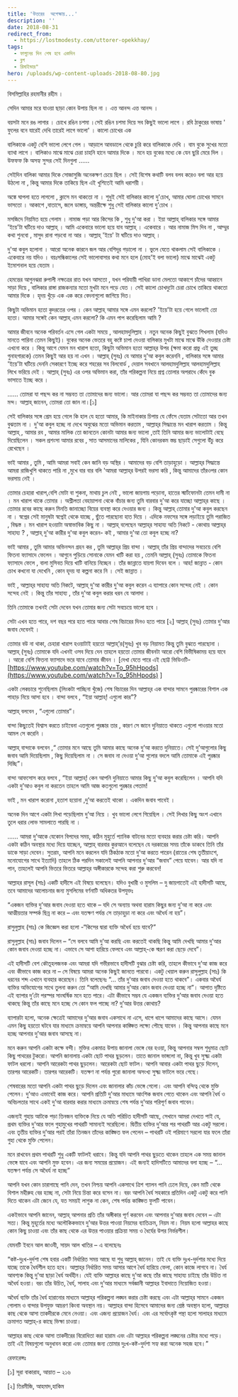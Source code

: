 ```yaml
---
title: 'উত্তরের  অপেক্ষায়...'
description: ''
date: 2018-08-31
redirect_from:
  - https://lostmodesty.com/uttorer-opekkhay/
tags:
  - ফাগুনের দিন শেষ হবে একদিন
  - ব্লগ
  - রিমাইন্ডার"
hero: /uploads/wp-content-uploads-2018-08-80.jpg
---
```


বিসমিল্লাহির রহমানীর রহীম ।

সেদিন আমার মরে যাওয়া ছাড়া কোন উপায় ছিল না । এত্ত আনন্দ এত্ত আনন্দ ।

বয়সটা মনে রঙ লাগার । চোখে রঙিন চশমা ।সেই রঙিন চশমা দিয়ে সব কিছুই ভালো লাগে । রবি ঠাকুরের ভাষায় ' ফুলের বনে যারেই দেখি তারেই লাগে ভালো' । কালো চোখের এক

বালিকাকে একটু বেশি ভালো লেগে গেল । আড়ালে আবডালে থেকে চুরি করে বালিকাকে দেখি । বাম বুকে সুখের মতো ব্যাথা লাগে । বালিকাও মাঝে মাঝে চেরা চাহনি হানে আমার দিকে । মনে হয় বুকের মধ্যে কে যেন ছুরি মেরে দিল । উফফফ কি অসহ্য সুন্দর সেই দিনগুলা ......

সেইদিন বালিকা আমার দিকে সোজাসুজি অনেকক্ষণ চেয়ে ছিল । সেই বিশেষ কথাটি বলব বলব করেও বলা আর হয়ে উঠলো না , কিন্তু আমার দিকে তাকিয়ে ছিল এই খুশিতেই আমি ধরাশয়ী ।

অঙ্কে ঘাপলা হতে লাগলো , ক্লাসে মন থাকতো না । শুধুই সেই বালিকার কালো দু'চোখ, আমার ঘোলা চোখের সামনে ভাসতো । আকাশে ,বাতাসে, জলে ডাঙ্গায়, অন্তরীক্ষে শুধু সেই বালিকার কালো দু'চোখ ।

মসজিদে নিয়মিত হয়ে গেলাম । নামাজ পড়া আর কিসের কি , শুধু দু'আ করা । ইয়া আল্লাহ্‌ বালিকার সঙ্গে আমার 'ইয়ে'টা ঘটিয়ে দাও আল্লাহ্‌ । আমি একেবারে ভালো হয়ে যাব আল্লাহ্‌ । একেবারে । আর নামাজ মিস দিব না , আম্মুর কথা শুনবো , মাসুদ রানা পড়বো না আর । আল্লাহ্‌ 'ইয়ে' টা ঘটিয়ে দাও আল্লাহ্‌ ।

দু'আ কবুল হলোনা । আরো অনেক কারনে জল আর বেশিদূর গড়ালো না । ভুলে যেতে থাকলাম সেই বালিকাকে । একেবারে নয় যদিও । বয়ঃসন্ধিকালের সেই ভালোবাসার কথা মনে হলে (মোহ'ই বলা ভালো) মাঝে মাঝেই একটু ইমোশনাল হয়ে যেতাম ।

হেমন্তের আগুনঝরা রুপালী নক্ষত্রের রাত যখন আসতো , যখন পরিযায়ী পাখিরা ডানা মেলতো আকাশে চাঁদের আহ্বানে সাড়া দিয়ে , বালিকার রাঙ্গা রাজকন্যার মতো মুখটা মনে পড়ে যেত । সেই কালো চোখদুটো চেরা চোখে তাকিয়ে থাকতো আমার দিকে । হৃদয় খুঁড়ে এক এক করে বেদনাগুলো জাগিয়ে দিত।

কিছুটা অভিমান হতো কুদরতের ওপর । কেন আল্লাহ্‌ আমার সঙ্গে এমন করলো? 'ইয়ে'টা হয়ে গেলে ভালোই তো হতো। আমার সঙ্গেই কেন আল্লাহ্‌ এমন করলো? কি এমন পাপ করেছিলাম আমি ?

আমার জীবনে অনেক পরিবর্তন এসে গেল একটা সময়ে , আলহামদুলিল্লাহ । নতুন অনেক কিছুই বুঝতে শিখলাম (যদিও মানতে পারিনা তেমন কিছুই)। বুকের অনেক ভেতরে বহু কষ্টে চাপা দেওয়া বালিকার মুখটা মাঝে মাঝে উঁকি দেওয়ার চেষ্টা এখনো করে । কিন্তু আগে যেমন মন খারাপ হতো, কিছুটা অভিমান হতো আল্লাহ্‌র উপর (ক্ষমা করো প্রভু এই তুচ্ছ গুনাহগারকে) তেমন কিছুই আর হয় না এখন । আল্লাহ্‌ (সুবঃ) যে আমার দু'আ কবুল করেননি , বালিকার সঙ্গে আমার 'ইয়ে'টা ঘটিয়ে দেননি সেকারণে ইচ্ছে করে শহরের সব বিলবোর্ড , দেয়াল সবখানে আলহামদুলিল্লাহ আলহামদুলিল্লাহ লিখে ভরিয়ে দেই । আল্লাহ্‌ (সুবঃ) এর ওপর অভিমান করা, তাঁর পরিকল্পনা নিয়ে প্রশ্ন তোলার অপরাধে কেঁদে বুক ভাসাতে ইচ্ছে করে ।

...... তোমরা যা পছন্দ কর না সম্ভবত তা তোমাদের জন্য ভালো। আর তোমরা যা পছন্দ কর সম্ভবত তা তোমাদের জন্য মন্দ। আল্লাহ্‌ জানেন, তোমরা তো জান না।\[১]

সেই বালিকার সঙ্গে প্রেম হয়ে গেলে কি হাল যে হতো আমার, কি মাইনাকার চিপায় যে ফেঁসে যেতাম সেটাতো আর তখন বুঝতাম না । দু'আ কবুল হচ্ছে না দেখে অবুঝের মতো অভিমান করতাম , আল্লাহ্‌র সিদ্ধান্তে মন খারাপ করতাম । কিন্তু আল্লাহ্‌ , আমার রব , আমার মালিক তো জানতেন কোনটা আমার জন্য ভালো ,তাই তিনি আমার জন্য ভালোটাই বেছে দিয়েছিলেন । সকল প্রশংসা আমার রবের , সাত আসমানের মালিকের , যিনি কোনরকম স্তম্ভ ছাড়াই সেগুলো উঁচু করে রেখেছেন ।

ভাই আমার , তুমি , আমি আমরা সবাই কেন জানি বড় অস্থির । আমাদের বড় বেশি তাড়াহুড়ো । আল্লাহ্‌র সিদ্ধান্তে আমরা রাজিখুশি থাকতে পারি না ,মুখে বার বার বলি 'আমরা আল্লাহ্‌র উপরই ভরসা করি , কিন্তু আমাদের তাঁরওপর কোন ভরসায় নেই ।

তোমার চেহারা খারাপ,বেশি মোটা বা শুকনা, মাথায় চুল নেই , ভালো জায়গায় পড়োনা, হাতের স্মার্টফোনটা তেমন দামী না । মন খারাপ থাকে তোমার । অশ্লীলতা বেহায়াপনা থেকে বাঁচার জন্য তুমি বারবার দু'আ করে যাচ্ছো আল্লাহ্‌র কাছে । তোমার রবের কাছে করুন মিনতি জানাচ্ছো বিয়ের ব্যবস্থা করে দেওয়ার জন্য । কিন্তু আল্লাহ্‌ তোমার দু'আ কবুল করছেন না । স্বপ্নের সেই মানুষটা স্বপ্নেই থেকে যাচ্ছে , ছুঁতে পারছোনা হাত দিয়ে । এদিকে নফসের সঙ্গে লড়াইয়ে তুমি পরাজিত , বিদ্ধস্ত । মন খারাপ হওয়াটা অস্বাভাবিক কিছু না । আল্লাহ্‌ বলেছেন আল্লাহ্‌র সাহায্য অতি নিকটে - কোথায় আল্লাহ্‌র সাহায্য ? , আল্লাহ্‌ দু'আ কারীর দু'আ কবুল করেন- কই , আমার দু'আ তো কবুল হচ্ছে না?

ভাই আমার , তুমি আমার অভিনন্দন গ্রহন কর , তুমি আল্লাহ্‌র প্রিয় বান্দা । আল্লাহ্‌ তাঁর প্রিয় বান্দাদের সবচেয়ে বেশি ফিতনা ফ্যাসাদে ফেলেন । আগুনে পুড়িয়ে সোনাকে যেমন খাটি করা হয় , তেমনি আল্লাহ্‌ (সুবঃ) তোমাকে ফিতনা ফ্যাসাদে ফেলে , বালা মুসিবত দিয়ে খাটি বানিয়ে নিচ্ছেন । তাঁর জান্নাতে যায়গা দিবেন বলে । আহ! জান্নাত - কোন চোখ কখনো যা দেখেনি , কোন হৃদয় যা কল্পনা করে নি । সেই জান্নাত ।

ভাই , আল্লাহ্‌র সাহায্য অতি নিকটে, আল্লাহ্‌ দু'আ কারীর দু'আ কবুল করেন এ ব্যাপারে কোন সন্দেহ নেই । কোন সন্দেহ নেই । কিন্তু তাঁর সাহায্য , তাঁর দু'আ কবুল করার ধরন যে আলাদা ।

তিনি তোমাকে তখনই সেটা দেবেন যখন তোমার জন্য সেটা সবচেয়ে ভালো হবে ।

সেটা এখন হতে পারে, দশ বছর পরে হতে পারে আবার শেষ বিচারের দিনও হতে পারে \[২] আল্লাহ্‌ (সুবঃ) তোমার দু’আর জবাব দেবেনই ।

তোমার বউ না থাকা, চেহারা খারাপ হওয়াটাই হয়তো আল্লাহ্‌’র(সুবঃ) খুব বড় নিয়ামত কিন্তু তুমি বুঝতে পারছোনা । আল্লাহ্‌ (সুবঃ) তোমাকে যদি এখনই ওসব দিয়ে দেন তাহলে হয়তো তোমার জীবনটা আরো বেশি বিভীষিকাময় হয়ে যাবে । আরো বেশি ফিতনা ফ্যাসাদে ভরে যাবে তোমার জীবন । \[দেখা যেতে পারে এই ছোট্ট ভিডিওটি- [https://www.youtube.com/watch?v=To_95hHpods](https://www.youtube.com/watch?v=To_95hHpods) ]

একটা লেকচারে শুনেছিলাম (লিংকটা পাচ্ছিনা খুঁজে) শেষ বিচারের দিন আল্লাহ্‌র এক বান্দার সামনে পুরষ্কারের বিশাল এক পাহাড় নিয়ে আসা হবে । বান্দা বলবে , “ইয়া আল্লাহ্‌! এগুলো কার”?

আল্লাহ্‌ বলবেন , “এগুলো তোমার”।

বান্দা কিছুতেই বিশ্বাস করতে চাইবেনা এতগুলো পুরষ্কার তার , কারণ সে জানে দুনিয়াতে থাকতে এগুলো পাওয়ার মতো আমল সে করেনি ।

আল্লাহ্‌ বান্দাকে বলবেন ,“ তোমার মনে আছে তুমি আমার কাছে অনেক দু’আ করতে দুনিয়াতে। সেই দু’আগুলোর কিছু জবাব আমি দিয়েছিলাম , কিছু দিয়েছিলাম না । সে জবাব না দেওয়া দু’আ গুলোর বদলে আমি তোমাকে এই পুরষ্কার দিচ্ছি”।

বান্দা আফসোস করে বলবে , “ইয়া আল্লাহ্‌! কেন আপনি দুনিয়াতে আমার কিছু দু’আ কবুল করেছিলেন । আপনি যদি একটা দু’আও কবুল না করতেন তাহলে আমি আজ কতগুলো পুরষ্কার পেতাম!

ভাই , মন খারাপ করোনা ,হতাশ হয়োনা ,দু’আ করতেই থাকো । একদিন জবাব পাবেই ।

অনেক দিন আগে একটা লিখা পড়েছিলাম দু’আ নিয়ে । খুব ভালো লেগে গিয়েছিল । সেই লিখার কিছু অংশ এখানে তুলে ধরার লোভ সামলাতে পারছি না ।

...... আমরা দু’আকে যেকোন বিপদের সময়, কঠিন মূহুর্তে প্যানিক বাটনের মতো ব্যবহার করার চেষ্টা করি। আপনি একটা কঠিন অবস্থার মধ্যে দিয়ে যাচ্ছেন, আল্লাহ্‌ বারবার কুরআনে বলেছেন যে দরকারের সময় তাঁকে ডাকবে তিনি তাঁর ডাকে সাড়া দেবেন। সুতরাং, আপনি মনে করলেন যদি ঠিকঠাক মতো দু’আ করতে পারেন (রাতের শেষ তৃতীয়াংশে, মনোযোগের সাথে ইত্যাদি) তাহলে ঠিক পরদিন সকালেই আপনি আপনার দু’আর “জবাব” পেয়ে যাবেন। আর যদি না পান, তাহলেই আপনি ভিতরে ভিতরে আল্লাহ্‌র অঙ্গীকারকে সন্দেহ করা শুরু করবেন!

আল্লাহর রাসূল (সাঃ) একটি হাদীসে এই বিষয়ে বলেছেন। যদিও বুখারী ও মুসলিম – দু জায়গাতেই এই হাদীসটি আছে, তবে আমাদের আলোচনার জন্য মুসলিমের বর্ণনাটি অধিকতর উপযুক্তঃ

“একজন ব্যক্তির দু’আর জবাব দেওয়া হতে থাকে – যদি সে অন্যায় অথবা হারাম কিছুর জন্য দু’আ না করে এবং আত্মীয়তার সম্পর্ক ছিন্ন না করে – এবং যতক্ষণ পর্যন্ত সে তাড়াহুড়া না করে এবং অধৈর্য না হয়”।

রাসুলুল্লাহ (সাঃ) কে জিজ্ঞেস করা হলো -“কিসের দ্বারা ব্যক্তি অধৈর্য হয়ে যাবে?”

রাসুলুল্লাহ (সাঃ) জবাব দিলেন – “সে বলবে আমি দু’আ করছি এবং করতেই থাকছি কিন্তু আমি দেখছি আমার দু’আর কোন জবাব দেওয়া হচ্ছে না। এভাবে সে আশা হারিয়ে ফেলবে এবং আল্লাহ্‌-কে স্মরণ করা ছেড়ে দেবে”।

এই হাদীসটি বেশ কৌতূহলজনক এবং আমরা যদি গভীরভাবে হাদীসটি বুঝার চেষ্টা করি, তাহলে কীভাবে দু’আ কাজ করে এবং কীভাবে কাজ করে না – সে বিষয়ে আমরা অনেক কিছুই জানতে পারবো। একটু খেয়াল করুন রাসুলুল্লাহ (সাঃ) কি ধরনের শব্দ এখানে ব্যবহার করেছেন। তিনি বলেছেনঃ “… তাঁর দু’আর জবাব দেওয়া হতে থাকবে”। একবার অধৈর্য ব্যক্তির অভিযোগের সাথে তুলনা করুন তো “আমি দেখছি আমার দু’আর কোন জবাব দেওয়া হচ্ছে না”। আপাত দৃষ্টিতে এই ব্যাপার দু’টো পরস্পর সাংঘর্ষিক মনে হতে পারে। এটা কীভাবে সম্ভব যে একজন ব্যক্তির দু’আর জবাব দেওয়া হতে থাকছে কিন্তু তাঁর কাছে মনে হচ্ছে সে কোন ফল পাচ্ছে না? দু’আর উত্তর কোথায়?

ব্যাপারটা হলো, অনেক ক্ষেত্রেই আমাদের দু’আর জবাব একসাথে না এসে, ধাপে ধাপে আমাদের কাছে আসে। যেমন এমন কিছু হয়তো ঘটবে যার মাধ্যমে ক্রমান্বয়ে আপনি আপনার কাঙ্ক্ষিত লক্ষ্যে পৌছে যাবেন । কিন্তু আপনার কাছে মনে হচ্ছে আপনার দু’আর জবাব আসছে না।

মনে করুন আপনি একটা কক্ষে বন্দী। মুক্তির একমাত্র উপায় জানালা ভেঙ্গে বের হওয়া, কিন্তু আপনার সম্বল শুধুমাত্র ছোট কিছু পাথরের টুকরো। আপনি জানালায় একটা ছোট পাথর ছুড়লেন। তাতে জানাল ভাঙ্গলো না, কিন্তু খুব সুক্ষ্ম একটা ফাটল ধরলো। আপনি আরেকটা পাথর ছুড়লেন। আরেকটা ছোট ফাটল। আপনি আবার একটা পাথর ছুড়ে দিলেন, তারপর আরেকটি। তারপর আরেকটি। যতক্ষণ না পর্যন্ত পুরো জানালা অসংখ্য সুক্ষ্ম ফাটলে ভরে গেছে।

শেষবারের মতো আপনি একটা পাথর ছুড়ে দিলেন এবং জানালার কাঁচ ভেঙ্গে গেলো। এবং আপনি বন্দিত্ব থেকে মুক্তি পেলেন। দু’আও এভাবেই কাজ করে। আপনি প্রতিটি দু’আর মাধ্যমে আংশিক জবাব পেতে থাকেন এবং আপনি ধৈর্য ও অবিচলতার সাথে একই দু’আ বারবার করার মাধ্যমে ক্রমান্বয়ে শেষ পর্যন্ত দু’আর পরিপূর্ণ জবাব পাবেন।

এজন্যই গুহায় আটকে পড়া তিনজন ব্যক্তিকে নিয়ে যে অতি পরিচিত হাদীসটি আছে, সেখানে আমরা দেখতে পাই যে, প্রথম ব্যক্তির দু’আর ফলে গুহামুখের পাথরটি সামান্যই সরেছিলো। দ্বিতীয় ব্যক্তির দু’আর পর পাথরটি আর একটু সরলো। এবং তৃতীয় ব্যক্তির দু’আর পরই তাঁরা তিনজন তাঁদের কাঙ্ক্ষিত ফল পেলেন – পাথরটি ওই পরিমাণে সরলো যার ফলে তাঁরা গুহা থেকে মুক্তি পেলেন।

মনে রাখবেন প্রথম পাথরটি শুধু একটি ফাটলই ধরাবে। কিন্তু যদি আপনি পাথর ছুড়তে থাকেন তাহলে এক সময় জানাল ভেঙ্গে যাবে এবং আপনি মুক্ত হবেন। এর জন্য সময়ের প্রয়োজন। এই জন্যই হাদিসটিতে আমাদের বলা হচ্ছে – “…যতক্ষণ পর্যন্ত সে অধৈর্য না হচ্ছে”

আপনি যখন কোন চারাগাছে পানি দেন, তখন নিশ্চয় আপনি একসাথে ত্রিশ গ্যালন পানি ঢেলে দিয়ে, কেন মাটি থেকে বিশাল মহীরুহ বের হচ্ছে না, সেটা নিয়ে চিন্তা করে বসেন না। বরং আপনি ধৈর্য সহকারে প্রতিদিন একটু একটু করে পানি দিতে থাকেন এটা জেনে যে, যত সময়ই লাগুক না কেন, শেষ পর্যন্ত কাঙ্ক্ষিত ফুলটি পাবেন।

একইভাবে আপনি জানেন, আল্লাহ্‌ আপনার প্রতি তাঁর অঙ্গীকার পূর্ণ করবেন এবং আপনার দু’আর জবাব দেবেন – এটা সত্য। কিন্তু মুহূর্তের মধ্যে অলৌকিকভাবে দু’আর উত্তর পাওয়া নিয়মের ব্যাতিক্রম, নিয়ম না। নিয়ম হলো আল্লাহর কাছে কোন কিছু চাওয়া এবং তাঁর কাছ থেকে এর উত্তর পাওয়ার প্রক্রিয়া সময় ও ধৈর্যের উপর নির্ভরশীল।

যেমনটি ইবনে আল জাওযী, সায়দ আল খাতির – এ বলেছেনঃ

“কষ্ট-দুঃখ-দুর্দশা শেষ হবার একটি নির্ধারিত সময় আছে যা শুধু আল্লাহ্‌ জানেন। তাই যে ব্যক্তি দুঃখ-দুর্দশার মধ্যে দিয়ে যাচ্ছে তাকে ধৈর্যশীল হতে হবে। আল্লাহ্‌র নির্ধারিত সময় আসার আগে ধৈর্য হারিয়ে ফেলা, কোন কাজে লাগবে না। ধৈর্য আবশ্যক কিন্তু দু’আ ছাড়া ধৈর্য অর্থহীন। যেই ব্যক্তি আল্লাহর কাছে দু’আ কছে তাঁর কাছে সাহায্য চাইছে তাঁর উচিত না অধৈর্য হওয়া। বরং তাঁর উচিত, ধৈর্য, সালাহ এবং দু’আর মাধ্যমে সর্বজ্ঞানী আল্লাহর ইবাদাতে নিয়োজিত হওয়া।

অধৈর্য ব্যক্তি তাঁর ধৈর্য হারানোর মাধ্যমে আল্লাহ্‌র পরিকল্পনা লঙ্ঘন করার চেষ্টা করছে এবং এটা আল্লাহ্‌র সামনে একজন গোলাম ও বান্দার উপযুক্ত আচরণ কিংবা অবস্থান নয়। আল্লাহর বান্দা হিসেবে আমাদের জন্য শ্রেষ্ঠ অবস্থান হলো, আল্লাহর কাছ থেকে আসা তাকদীরকে মেনে নেওয়া। এবং এজন্য প্রয়োজন ধৈর্য। এবং এর সর্বোৎকৃষ্ট পন্থা হলো সালাহর মাধ্যমে ক্রমাগত আল্লাহ্‌-র কাছে ভিক্ষা চাওয়া।

আল্লাহর কাছ থেকে আসা তাকদীরের বিরোধিতা করা হারাম এবং এটা আল্লাহর পরিকল্পনা লঙ্ঘনের চেষ্টার মধ্যে পড়ে। তাই এই বিষয়গুলো অনুধাবন করো এবং তোমার জন্য তোমার দুঃখ-কষ্ট-দুর্দশা সহ্য করা অনেক সহজ হবে।”

রেফারেন্সঃ

\[১] সূরা বাকারাহ, আয়াত – ২১৬

\[২] তিরমীজি, আহমাদ,হাকিম
